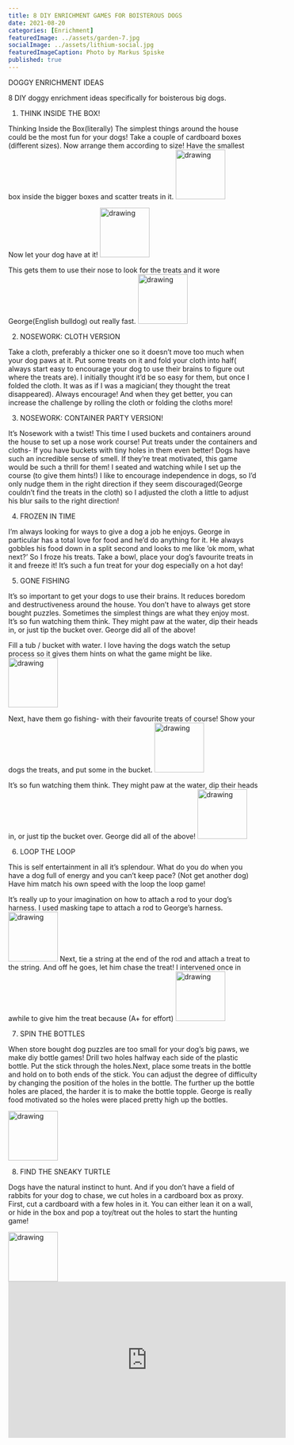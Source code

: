 ```yaml
---
title: 8 DIY ENRICHMENT GAMES FOR BOISTEROUS DOGS
date: 2021-08-20
categories: [Enrichment]
featuredImage: ../assets/garden-7.jpg
socialImage: ../assets/lithium-social.jpg
featuredImageCaption: Photo by Markus Spiske
published: true
---
```


DOGGY ENRICHMENT IDEAS

8 DIY doggy enrichment ideas specifically for boisterous big dogs. 

1. THINK INSIDE THE BOX!

Thinking Inside the Box(literally) 
The simplest things around the house could be the most fun for your dogs! Take a couple of cardboard boxes (different sizes). Now arrange them according to size! Have the smallest box inside the bigger boxes and  scatter treats in it.
<img src="../assets/boxinbox1.png" alt="drawing" style="width:100px"/>

Now let your dog have at it! 
<img src="../assets/Boxinbox2.png" alt="drawing" style="width:100px"/>

This gets them to use their nose to look for the treats and it wore George(English bulldog) out really fast. 
<img src="../assets/Boxinbox3.jpg" alt="drawing" style="width:100px"/>

2. NOSEWORK: CLOTH VERSION 

Take a cloth, preferably a thicker one so it doesn’t move too much when your dog paws at it. Put some treats on it and fold your cloth into half( always start easy to encourage your dog to use their brains to figure out where the treats are). I initially thought it’d be so easy for them, but once I folded the cloth. It was as if I was a magician( they thought the treat disappeared). Always encourage! And when they get better, you can increase the challenge by rolling the cloth or folding the cloths more! 

3. NOSEWORK: CONTAINER PARTY VERSION!

It’s Nosework with a twist! This time I used buckets and containers around the house to set up a nose work course! Put treats under the containers and cloths- If you have buckets with tiny holes in them even better! Dogs have such an incredible sense of smell. If they’re treat motivated, this game would be such a thrill for them! I seated and watching while I set up the course (to give them hints!) I like to encourage independence in dogs, so I’d only nudge them in the right direction if they seem discouraged(George couldn’t find the treats in the cloth) so I adjusted the cloth a little to adjust his blur sails to the right direction!

4. FROZEN IN TIME 

I’m always looking for ways to give a dog a job he enjoys. George in particular has a total love for food and he’d do anything for it. He always gobbles his food down in a split second and looks to me like ’ok mom, what next?’ So I froze his treats. Take a bowl, place your dog’s favourite treats in it and freeze it! It’s such a fun treat for your dog especially on a hot day!

5. GONE FISHING 

It’s so important to get your dogs to use their brains. It reduces boredom and destructiveness around the house. You don’t have to always get store bought puzzles. Sometimes the simplest things are what they enjoy most. It’s so fun watching them think. They might paw at the water, dip their heads in, or just tip the bucket over. George did all of the above!

 Fill a tub / bucket with water. I love having the dogs watch the setup process so it gives them hints on what the game might be like.
<img src="../assets/fishing3.png" alt="drawing" style="width:100px"/>

 Next, have them go fishing- with their favourite treats of course! Show your dogs the treats, and put some in the bucket.
<img src="../assets/gonefishing1.png" alt="drawing" style="width:100px"/>

It’s so fun watching them think. They might paw at the water, dip their heads in, or just tip the bucket over. George did all of the above!
<img src="../assets/gonefishing2.png" alt="drawing" style="width:100px"/>



6. LOOP THE LOOP

This is self entertainment in all it’s splendour. What do you do when you have a dog full of energy and you can’t keep pace? (Not get another dog) Have him match his own speed with the loop the loop game! 

It’s really up to your imagination on how to attach a rod to your dog’s harness. I used masking tape to attach a rod to George’s harness. 
<img src="../assets/selfentertainment1.png" alt="drawing" style="width:100px"/>
Next, tie a string at the end of the rod and attach a treat to the string. And off he goes, let him chase the treat! I intervened once in awhile to give him the treat because (A+ for effort)
<img src="../assets/selfentertainment2.png" alt="drawing" style="width:100px"/>




7. SPIN THE BOTTLES 

When store bought dog puzzles are too small for your dog’s big paws, we make diy bottle games! Drill two holes halfway each side of the plastic bottle. Put the stick through the holes.Next, place some treats in the bottle and hold on to both ends of the stick. You can adjust the degree of difficulty by changing the position of the holes in the bottle. The further up the bottle holes are placed, the harder it is to make the bottle topple. George is really food motivated so the holes were placed pretty high up the bottles. 


<img src="../assets/bottle.jpg" alt="drawing" style="width:100px"/>


8. FIND THE SNEAKY TURTLE 

Dogs have the natural instinct to hunt. And if you don’t have a field of rabbits for your dog to chase, we cut holes in a cardboard box as proxy. First, cut a cardboard with a few holes in it. You can either lean it on a wall, or hide in the box and pop a toy/treat out the holes to start the hunting game! 

<img src="../assets/cardboard.jpg" alt="drawing" style="width:100px"/>

<iframe width="560" height="315" src="https://www.youtube.com/embed/QpxjU5_GPa4" title="YouTube video player" frameborder="0" allow="accelerometer; autoplay; clipboard-write; encrypted-media; gyroscope; picture-in-picture" allowfullscreen></iframe>








